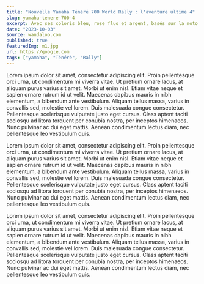 ```yaml
---
title: "Nouvelle Yamaha Ténéré 700 World Rally : l'aventure ultime 4"
slug: yamaha-tenere-700-4
excerpt: Avec ses coloris bleu, rose fluo et argent, basés sur la moto d’usine de Stéphane Peterhansel en 1993, la Ténéré 700 World Rally célèbre les succès de Yamaha sur le Dakar
date: "2023-10-03"
source: wandaloo.com
published: true
featuredImg: m1.jpg
url: https://google.com
tags: ["yamaha", "Ténéré", "Rally"]
---
```


Lorem ipsum dolor sit amet, consectetur adipiscing elit. Proin pellentesque orci urna, ut condimentum mi
viverra vitae. Ut pretium ornare lacus, at aliquam purus varius sit amet. Morbi ut enim nisl. Etiam vitae
neque et sapien ornare rutrum id ut velit. Maecenas dapibus mauris in nibh elementum, a bibendum ante
vestibulum. Aliquam tellus massa, varius in convallis sed, molestie vel lorem. Duis malesuada congue
consectetur. Pellentesque scelerisque vulputate justo eget cursus. Class aptent taciti sociosqu ad litora
torquent per conubia nostra, per inceptos himenaeos. Nunc pulvinar ac dui eget mattis. Aenean condimentum
lectus diam, nec pellentesque leo vestibulum quis.

Lorem ipsum dolor sit amet, consectetur adipiscing elit. Proin pellentesque orci urna, ut condimentum mi
viverra vitae. Ut pretium ornare lacus, at aliquam purus varius sit amet. Morbi ut enim nisl. Etiam vitae
neque et sapien ornare rutrum id ut velit. Maecenas dapibus mauris in nibh elementum, a bibendum ante
vestibulum. Aliquam tellus massa, varius in convallis sed, molestie vel lorem. Duis malesuada congue
consectetur. Pellentesque scelerisque vulputate justo eget cursus. Class aptent taciti sociosqu ad litora
torquent per conubia nostra, per inceptos himenaeos. Nunc pulvinar ac dui eget mattis. Aenean condimentum
lectus diam, nec pellentesque leo vestibulum quis.

Lorem ipsum dolor sit amet, consectetur adipiscing elit. Proin pellentesque orci urna, ut condimentum mi
viverra vitae. Ut pretium ornare lacus, at aliquam purus varius sit amet. Morbi ut enim nisl. Etiam vitae
neque et sapien ornare rutrum id ut velit. Maecenas dapibus mauris in nibh elementum, a bibendum ante
vestibulum. Aliquam tellus massa, varius in convallis sed, molestie vel lorem. Duis malesuada congue
consectetur. Pellentesque scelerisque vulputate justo eget cursus. Class aptent taciti sociosqu ad litora
torquent per conubia nostra, per inceptos himenaeos. Nunc pulvinar ac dui eget mattis. Aenean condimentum
lectus diam, nec pellentesque leo vestibulum quis.
